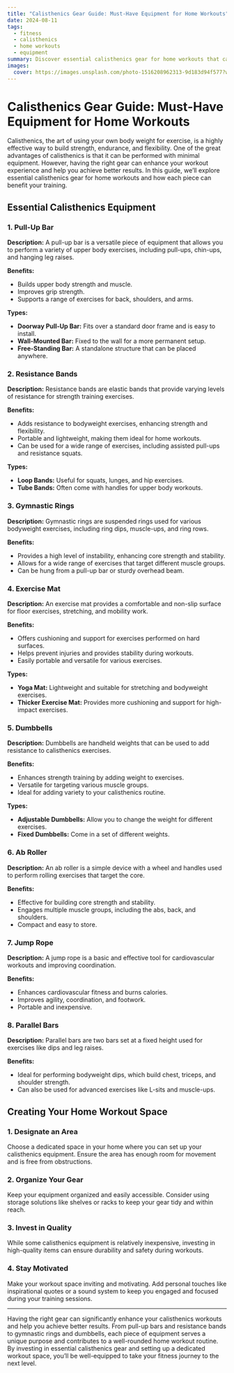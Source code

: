 ```yaml
---
title: "Calisthenics Gear Guide: Must-Have Equipment for Home Workouts"
date: 2024-08-11
tags:
  - fitness
  - calisthenics
  - home workouts
  - equipment
summary: Discover essential calisthenics gear for home workouts that can help enhance your training, improve performance, and make your exercise routine more effective. Learn about versatile equipment that caters to all fitness levels.
images:
  cover: https://images.unsplash.com/photo-1516208962313-9d183d94f577?w=800&auto=format&fit=crop&q=60&ixlib=rb-4.0.3&ixid=M3wxMjA3fDB8MHxzZWFyY2h8Mnx8Z3ltbmFzdGljcyUyMHJpbmd8ZW58MHx8MHx8fDA%3D
---
```


# Calisthenics Gear Guide: Must-Have Equipment for Home Workouts

Calisthenics, the art of using your own body weight for exercise, is a highly effective way to build strength, endurance, and flexibility. One of the great advantages of calisthenics is that it can be performed with minimal equipment. However, having the right gear can enhance your workout experience and help you achieve better results. In this guide, we’ll explore essential calisthenics gear for home workouts and how each piece can benefit your training.

## Essential Calisthenics Equipment

### 1. **Pull-Up Bar**

**Description:** A pull-up bar is a versatile piece of equipment that allows you to perform a variety of upper body exercises, including pull-ups, chin-ups, and hanging leg raises.

**Benefits:**
- Builds upper body strength and muscle.
- Improves grip strength.
- Supports a range of exercises for back, shoulders, and arms.

**Types:**
- **Doorway Pull-Up Bar:** Fits over a standard door frame and is easy to install.
- **Wall-Mounted Bar:** Fixed to the wall for a more permanent setup.
- **Free-Standing Bar:** A standalone structure that can be placed anywhere.

### 2. **Resistance Bands**

**Description:** Resistance bands are elastic bands that provide varying levels of resistance for strength training exercises.

**Benefits:**
- Adds resistance to bodyweight exercises, enhancing strength and flexibility.
- Portable and lightweight, making them ideal for home workouts.
- Can be used for a wide range of exercises, including assisted pull-ups and resistance squats.

**Types:**
- **Loop Bands:** Useful for squats, lunges, and hip exercises.
- **Tube Bands:** Often come with handles for upper body workouts.

### 3. **Gymnastic Rings**

**Description:** Gymnastic rings are suspended rings used for various bodyweight exercises, including ring dips, muscle-ups, and ring rows.

**Benefits:**
- Provides a high level of instability, enhancing core strength and stability.
- Allows for a wide range of exercises that target different muscle groups.
- Can be hung from a pull-up bar or sturdy overhead beam.

### 4. **Exercise Mat**

**Description:** An exercise mat provides a comfortable and non-slip surface for floor exercises, stretching, and mobility work.

**Benefits:**
- Offers cushioning and support for exercises performed on hard surfaces.
- Helps prevent injuries and provides stability during workouts.
- Easily portable and versatile for various exercises.

**Types:**
- **Yoga Mat:** Lightweight and suitable for stretching and bodyweight exercises.
- **Thicker Exercise Mat:** Provides more cushioning and support for high-impact exercises.

### 5. **Dumbbells**

**Description:** Dumbbells are handheld weights that can be used to add resistance to calisthenics exercises.

**Benefits:**
- Enhances strength training by adding weight to exercises.
- Versatile for targeting various muscle groups.
- Ideal for adding variety to your calisthenics routine.

**Types:**
- **Adjustable Dumbbells:** Allow you to change the weight for different exercises.
- **Fixed Dumbbells:** Come in a set of different weights.

### 6. **Ab Roller**

**Description:** An ab roller is a simple device with a wheel and handles used to perform rolling exercises that target the core.

**Benefits:**
- Effective for building core strength and stability.
- Engages multiple muscle groups, including the abs, back, and shoulders.
- Compact and easy to store.

### 7. **Jump Rope**

**Description:** A jump rope is a basic and effective tool for cardiovascular workouts and improving coordination.

**Benefits:**
- Enhances cardiovascular fitness and burns calories.
- Improves agility, coordination, and footwork.
- Portable and inexpensive.

### 8. **Parallel Bars**

**Description:** Parallel bars are two bars set at a fixed height used for exercises like dips and leg raises.

**Benefits:**
- Ideal for performing bodyweight dips, which build chest, triceps, and shoulder strength.
- Can also be used for advanced exercises like L-sits and muscle-ups.

## Creating Your Home Workout Space

### **1. Designate an Area**

Choose a dedicated space in your home where you can set up your calisthenics equipment. Ensure the area has enough room for movement and is free from obstructions.

### **2. Organize Your Gear**

Keep your equipment organized and easily accessible. Consider using storage solutions like shelves or racks to keep your gear tidy and within reach.

### **3. Invest in Quality**

While some calisthenics equipment is relatively inexpensive, investing in high-quality items can ensure durability and safety during workouts.

### **4. Stay Motivated**

Make your workout space inviting and motivating. Add personal touches like inspirational quotes or a sound system to keep you engaged and focused during your training sessions.

---

Having the right gear can significantly enhance your calisthenics workouts and help you achieve better results. From pull-up bars and resistance bands to gymnastic rings and dumbbells, each piece of equipment serves a unique purpose and contributes to a well-rounded home workout routine. By investing in essential calisthenics gear and setting up a dedicated workout space, you’ll be well-equipped to take your fitness journey to the next level.